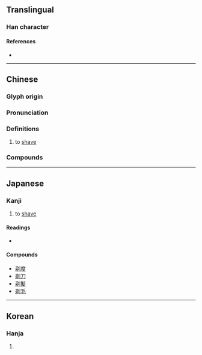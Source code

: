 {{character info}}
==Translingual==

===Han character===
{{Han char|rn=18|rad=刀|as=07|sn=9|four=82200|canj=CHLN|ids=⿰弟刂}}

====References====
* {{Han ref|kx=0139.260|dkj=01989|dj=0317.040|hdz=10342.150|uh=5243|ud=21059|bh=AB63|bd=43875}}

----

==Chinese==
{{zh-forms|alt=鬀,鬄,𩮜}}

===Glyph origin===
{{Han etym}}

===Pronunciation===
{{zh-pron
|m=tì
|ma=y
|dg=ти3
|c=tai3
|h=pfs=thi
|md=tié 
|mn=ml:thè/thì/qz,xm,zz:thih
|mn-t=ti3
|mn_note=thè - literary; thì/thih - vernacular
|w=2thi
|mc=y
|oc=y
|cat=v
}}

===Definitions===
{{zh-hanzi}}

# to [[shave]]
#: {{zh-x|剃鬚|to shave off facial hair|C}}

===Compounds===
{{zh-der|剃光頭|剃刀|剃頭|剃頭挑子一頭熱|剃度|剃鬚刀|剃工|剃髮鋪|剃刀邊緣|剃髮|剃頭店|剃胎頭|剃頭匠|剃頭刀|剃頭挑子|剃頭擔子|披剃|鬼剃頭}}

----

==Japanese==

===Kanji===
{{ja-kanji|grade=uc|rs=刀07}}

# to [[shave]]

====Readings====
* {{ja-readings
|goon=たい
|kanon=てい
|kun=そ-る}}

====Compounds====
* [[剃度]]
* [[剃刀]]
* [[剃髪]]
* [[剃毛]]

----

==Korean==

===Hanja===
{{ko-hanja|hangeul=체}}

# {{rfdef|ko|sort=刀07}}